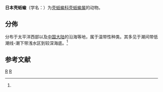 {{Speciesbox 
 | genus = Philine
| species = japonica
 | authority = (Lischke, 1874)
}}

'''日本壳蛞蝓'''（学名：{{lang|la|''Philine japonica''}}）为[[壳蛞蝓科|壳蛞蝓科]][[壳蛞蝓属|壳蛞蝓属]]的动物{{r|id10620}}。

==分佈==
分布于太平洋西部以及[[中国大陆|中国大陆]]的沿海等地，属于温带性种类。其多见于潮间带低潮线-潮下带浅水区到较深海底。<ref name='id10620'/>

==参考文献==
{{reflist |refs=
<ref name='id10620'>{{cite web| url =http://www.bioinfo.cn/db05/BjdwSpecies.php?action=view&id=10620| title =日本壳蛞蝓| work =《中国动物物种编目数据库》| publisher =中国科学院微生物研究所| author =中国科学院动物研究所| accessdate =2009-04-28| deadurl =yes| archiveurl =https://web.archive.org/web/20160305102425/http://www.bioinfo.cn/db05/BjdwSpecies.php?action=view&id=10620| archivedate =2016-03-05}}</ref>
}}

{{Taxonbar|from=Q15224130}}

[[Category:壳蛞蝓属|R]]
[[Category:_1874年描述的动物|R]]